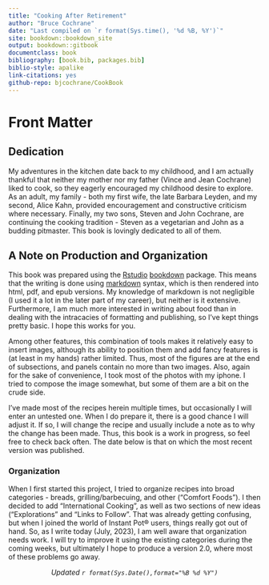 ```yaml
---
title: "Cooking After Retirement"
author: "Bruce Cochrane"
date: "Last compiled on `r format(Sys.time(), '%d %B, %Y')`"
site: bookdown::bookdown_site
output: bookdown::gitbook
documentclass: book
bibliography: [book.bib, packages.bib]
biblio-style: apalike
link-citations: yes
github-repo: bjcochrane/CookBook
---
```


# Front Matter {.unnumbered}

## Dedication {.unnumbered}

My adventures in the kitchen date back to my childhood, and I am actually thankful that neither my mother nor my father (Vince and Jean Cochrane) liked to cook, so they eagerly encouraged my childhood desire to explore. As an adult, my family - both my first wife, the late Barbara Leyden, and my second, Alice Kahn, provided encouragement and constructive criticism where necessary. Finally, my two sons, Steven and John Cochrane, are continuing the cooking tradition - Steven as a vegetarian and John as a budding pitmaster. This book is lovingly dedicated to all of them.


## A Note on Production and Organization {.unnumbered}

This book was prepared using the [Rstudio](http://www.rstudio.com) [bookdown](http://www.bookdown.org) package. This means that the writing is done using [markdown](https://www.markdownguide.org/) syntax, which is then rendered into html, pdf, and epub versions. My knowledge of markdown is not negligible (I used it a lot in the later part of my career), but neither is it extensive. Furthermore, I am much more interested in writing about food than in dealing with the intracacies of formatting and publishing, so I've kept things pretty basic. I hope this works for you.

Among other features, this combination of tools makes it relatively easy to insert images, although its ability to position them and add fancy features is (at least in my hands) rather limited. Thus, most of the figures are at the end of subsections, and panels contain no more than two images. Also, again for the sake of convenience, I took most of the photos with my iphone. I tried to compose the image somewhat, but some of them are a bit on the crude side.

I've made most of the recipes herein multiple times, but occasionally I will enter an untested one. When I do prepare it, there is a good chance I will adjust it.  If so, I will change the recipe and usually include a note as to why the change has been made.  Thus, this book is a work in progress, so feel free to check back often.  The date below is that on which the most recent version was published.

### Organization {.unnumbered}

When I first started this project, I tried to organize recipes into broad categories - breads, grilling/barbecuing, and other ("Comfort Foods").  I then decided to add "International Cooking", as well as two sections of new ideas ("Explorations" and "Links to Follow".  That was already getting confusing, but when I joined the world of Instant Pot® users, things really got out of hand.  So, as I write today (July, 2023), I am well aware that organization needs work.  I will try to improve it using the existing categories during the coming weeks, but ultimately I hope to produce a version 2.0, where most of these problems go away.

<center>
*Updated `r format(Sys.Date(),format="%B %d %Y")`*
</center>
